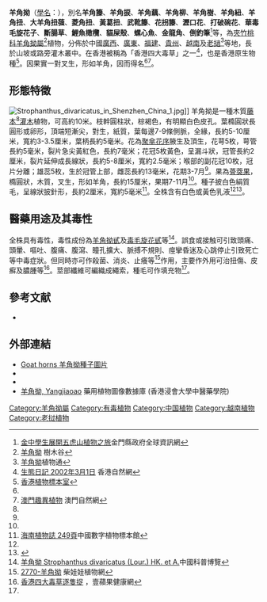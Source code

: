 {{otheruses|other=斷腸草|斷腸草}}

{{Speciesbox
| name = 羊角拗
| image = Strophanthus divaricatus2.jpg
| image_width = 250px
| image_caption = 羊角拗的花朵
| genus = Strophanthus
| species = divaricatus
| authority = (Lour.) Hook. et Arn.
}}

'''羊角拗'''（[[學名|學名]]：''{{lang|la|Strophanthus divaricatus}}''），別名'''羊角籐'''、'''羊角捩'''、'''羊角藕'''、'''羊角柳'''、'''羊角樹'''、'''羊角紐'''、'''羊角扭'''、'''大羊角扭蔃'''、'''菱角扭'''、'''黃葛扭'''、'''武靴籐'''、'''花拐籐'''、'''瀝口花'''、'''打破碗花'''、'''華毒毛旋花子'''、'''斷腸草'''、'''鯉魚橄欖'''、'''貓屎殼'''、'''螺心魚'''、'''金龍角'''、'''倒釣筆'''<ref>[http://www.kinmen.gov.tw/News/News.aspx?DocTag=30748 金中學生展開五虎山植物之旅]{{dead link|date=2018年1月 |bot=InternetArchiveBot |fix-attempted=yes }}金門縣政府全球資訊網</ref>等，為[[夾竹桃科|夾竹桃科]][[羊角拗屬|羊角拗屬]]<ref name = "樹木谷">[http://www.hktree.com/tree/Strophanthus%20divaricatus.htm 羊角拗] {{Wayback|url=http://www.hktree.com/tree/Strophanthus%20divaricatus.htm |date=20210428033211 }}樹木谷</ref>植物，分佈於中國[[廣西|廣西]]、[[廣東|廣東]]、[[福建|福建]]、[[貴州|貴州]]、[[越南|越南]]及[[老撾|老撾]]<ref name="植物通">[http://www.botany.ac.cn/latin/Apocynaceae/Strophanthus-divaricatus-Lour-Hook-et-Arn.htm 羊角拗]{{dead link|date=2018年1月 |bot=InternetArchiveBot |fix-attempted=yes }}植物通</ref>等地，長於山坡或路旁灌木叢中。在香港被稱為「香港四大毒草」之一<ref name="生態日記">[http://www.hknature.net/chi/ecodiary/diary_30d.html 生態日記 2002年3月1日] {{Wayback|url=http://www.hknature.net/chi/ecodiary/diary_30d.html |date=20070701052415 }}香港自然網</ref>，也是香港原生物種<ref name = "香港植物標本室">[http://www.hkherbarium.net/Herbarium/c_search_end.asp?id=7948 香港植物標本室]{{Dead link|date=2019年11月 |bot=InternetArchiveBot |fix-attempted=yes }}</ref>。因果實一對叉生，形如羊角，因而得名<ref name = "生態日記"/><ref>[http://nature.iacm.gov.mo/greendata/plant/plant.htm 澳門趣異植物] {{webarchive|url=https://web.archive.org/web/20081203215927/http://nature.iacm.gov.mo/greendata/plant/plant.htm |date=2008-12-03 }}澳門自然網</ref>。

==形態特徵==
[[File:Strophanthus_divaricatus_in_Shenzhen_China_1.jpg|thumb]]]]
羊角拗是一種木質[[藤本植物|藤本]]<ref name = "樹木谷"/>[[灌木|灌木]]植物，可高約10米。枝幹圓柱狀，棕褐色，有明顯白色皮孔。葉橢圓狀長圓形或卵形，頂端短漸尖，對生，紙質，葉每邊7-9條側脈，全緣，長約5-10厘米，寬約3-3.5厘米，葉柄長約5毫米。花為[[聚傘花序|聚傘花序]]腋生及頂生，花萼5枚，萼管長約5毫米，裂片急尖黃紅色，長約7毫米；花冠5枚黃色，呈漏斗狀，冠管長約2厘米，裂片延伸成長線狀，長約5-8厘米，寬約2.5毫米；喉部的副花冠10枚，冠片分離；雄蕊5枚，生於冠管上部，雌蕊長約13毫米，花期3-7月<ref name = "香港植物標本室"/>。果為[[蓇葖果|蓇葖果]]，橢圓狀，木質，叉生，形如羊角，長約15厘米，果期7-11月<ref name = "香港植物標本室"/>。種子披白色絹質毛，呈線狀披針形，長約2厘米，寬約5毫米<ref>[http://www.cvh.org.cn/difangzhi/hainan/page/3/249.pdf 海南植物誌 249頁]{{dead link|date=2018年1月 |bot=InternetArchiveBot |fix-attempted=yes }}中國數字植物標本館</ref>。全株含有白色或黃色乳液<ref name = "植物通"/><ref>{{Cite web |url=http://www.leafvein.net/plant_page/Apocynaceae.htm |title=羊角拗(Goat horns)Strophanthus divaricatus |access-date=2008-06-01 |archive-date=2017-04-21 |archive-url=https://web.archive.org/web/20170421072215/http://www.leafvein.net/plant_page/Apocynaceae.htm |dead-url=no }}</ref>。

==醫藥用途及其毒性==
全株具有毒性，毒性成份為[[羊角拗甙|羊角拗甙]]及[[毒毛旋花甙|毒毛旋花甙]]等<ref>[http://www.kepu.net.cn/gb/lives/plant/class/flhb009.html 羊角拗 Strophanthus divaricatus (Lour.) HK. et A.]{{dead link|date=2018年1月 |bot=InternetArchiveBot |fix-attempted=yes }}中國科普博覽</ref>。誤食或接触可引致頭痛、頭暈、嘔吐、腹痛、腹瀉、瞳孔擴大、脈搏不規則、痙攣昏迷及心跳停止引致死亡等中毒症狀。但同時亦可作殺菌、消炎、止癢等<ref name =hkcww>[http://hkcww.org/hkplant/readid.php?id=2770 2770-羊角拗] {{Wayback|url=http://hkcww.org/hkplant/readid.php?id=2770 |date=20090104210047 }}柴娃娃植物網</ref>作用，主要作外用可治扭傷、皮癬及膿腫等<ref>[http://health.atnext.com/index.php?fuseaction=Article.ListArticle&sec_id=6349068&iss_id=20071029&art_id=10347585 香港四大毒草逐隻捉] {{Wayback|url=http://health.atnext.com/index.php?fuseaction=Article.ListArticle&sec_id=6349068&iss_id=20071029&art_id=10347585 |date=20080921085057 }}，壹蘋果健康網</ref>。莖部纖維可編織成繩索，種毛可作填充物<ref name =hkcww/>。

==參考文献==
{{reflist|2}}
{{refbegin}}
*{{cite book | title=香港自然圖鑑系列11 香港有毒植物 | publisher=野外動向有限公司 | author=朱惠玲 | year=2007 | pages=72 | isbn=988-97173-8-7}}
{{refend}}

==外部連結==
{{refbegin}}
*[http://cccmkc.edu.hk/~kei-kph/Tree/Goat%20horns/Goat%20horns%20menu.htm Goat horns 羊角拗種子圖片]{{Dead link|date=2019年11月 |bot=InternetArchiveBot |fix-attempted=yes }}
*{{Commons-inline|Strophanthus divaricatus|羊角拗}}
*{{Wikispecies-inline|Strophanthus divaricatus|羊角拗}}	
* [http://libproject.hkbu.edu.hk/was40/detail?lang=ch&channelid=1288&searchword=herb_id=D00747 羊角拗, Yangjiaoao] 藥用植物圖像數據庫 (香港浸會大學中醫藥學院) {{zh-hant}}{{en}}

{{refend}}

{{香港四大毒草}}
{{Taxonbar|from=Q13955246}}

[[Category:羊角拗屬|Category:羊角拗屬]]
[[Category:有毒植物|Category:有毒植物]]
[[Category:中国植物|Category:中国植物]]
[[Category:越南植物|Category:越南植物]]
[[Category:老挝植物|Category:老挝植物]]